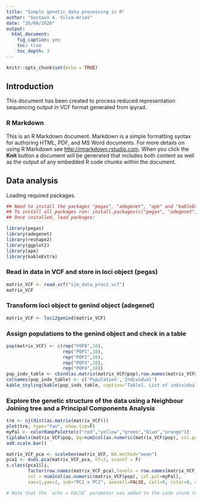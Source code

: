 ```yaml
---
title: "Simple genetic data processing in R"
author: "Gustavo A. Silva-Arias"
date: "26/08/2020"
output:
  html_document:
    fig_caption: yes
    toc: true
    toc_depth: 3
---
```


```r
knitr::opts_chunk$set(echo = TRUE)
```

## Introduction

This document has been created to process reduced representation sequencing output in VCF format generated from ipyrad.

### R Markdown

This is an R Markdown document. Markdown is a simple formatting syntax for authoring HTML, PDF, and MS Word documents. For more details on using R Markdown see <http://rmarkdown.rstudio.com>.
When you click the **Knit** button a document will be generated that includes both content as well as the output of any embedded R code chunks within the document.

## Data analysis

Loading required packages.
```r
## Need to install the packages "pegas", "adegenet", "ape" and "kableExtra" packages in R if not already installed.
## To install all packages run: install.packages(c("pegas", "adegenet", "ape", "kableExtra"))
## Once installed, load packages:

library(pegas)
library(adegenet)
library(reshape2)
library(ggplot2)
library(ape)
library(kableExtra)
```

### Read in data in VCF and store in loci object (pegas)
```r
matrix_VCF <- read.vcf("sim_data_proc2.vcf")
matrix_VCF
```

### Transform loci object to genind object (adegenet)
```r
matrix_VCF <- loci2genind(matrix_VCF)
```

### Assign populations to the genind object and check in a table
```r
pop(matrix_VCF) <- c(rep("POP0",10),
                     rep("POP1",10),
                     rep("POP2",10),
                     rep("POP3",10),
                     rep("POP4",10))
pop_indv_table <- cbind(as.matrix(matrix_VCF@pop),row.names(matrix_VCF@tab))
colnames(pop_indv_table) <- c('Population','Individual')
kable_styling(kable(pop_indv_table, caption="Table1. List of individual sampled in each population"))
```


### Explore the genetic structure of the data using a Neighbour Joining tree and a Principal Components Analysis
```r
tre <- nj(dist(as.matrix(matrix_VCF)))
plot(tre, type="fan", show.tip=F)
myPal <- colorRampPalette(c("red","yellow","green","blue","orange"))
tiplabels(matrix_VCF$pop, bg=num2col(as.numeric(matrix_VCF$pop), col.pal=myPal), cex=.5)
add.scale.bar()
```
```r
matrix_VCF_pca <- scaleGen(matrix_VCF, NA.method="mean")
pca1 <- dudi.pca(matrix_VCF_pca, nf=2, scannf = F)
s.class(pca1$li,
        factor(row.names(matrix_VCF_pca),levels = row.names(matrix_VCF_pca)),
        col = num2col(as.numeric(matrix_VCF$pop), col.pal=myPal),
        xax=1,yax=2, sub="PC1 x PC2", axesell=FALSE, cell=0, cstar=0, cpoint=1, grid=FALSE, clabel = 0.7)

# Note that the `echo = FALSE` parameter was added to the code chunk to prevent printing of the R code that generated the plot.
```
